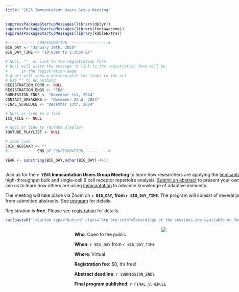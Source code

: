 ```yaml
---
title: "2025 Immcantation Users Group Meeting"
---
```


```r
suppressPackageStartupMessages(library(dplyr))
suppressPackageStartupMessages(library(fontawesome))
suppressPackageStartupMessages(library(kableExtra))

#------------ CONFIGURATION -----------------#
BIG_DAY <- "January 30th, 2025"
BIG_DAY_TIME <- "10:00am to 1:30pm ET"

# NULL, "", or link to the registration form
# NULL will write the message "A link to the registration form will be available soon here."
#      in the registration page
# A url will show a buttong with the linkt to the url
# Use "" to do nothing
REGISTRATION_FORM <- NULL
REGISTRATION_ENDS <- "TBA"
SUBMISSION_ENDS <- "November 1st, 2024"
CONTACT_SPEAKERS <- "November 22nd, 2024"
FINAL_SCHEDULE <- "December 13th, 2024"

# NULL or link to a file
ICS_FILE <- NULL

# NULL or link to YouTube playlist
YOUTUBE_PLAYLIST <- NULL

# zoom link
JOIN_WEBINAR <- ""
#------------ END OF CONFIGURATION ------ ---#

YEAR <- substring(BIG_DAY,nchar(BIG_DAY)-4+1)
```

<!-- main text -->
<div style="max-width: 55rem; float:left;">
Join us for the **`r YEAR` Immcantation Users Group Meeting** to learn how researchers are applying the [Immcantation framework](http://immcantation.org) for high-throughput bulk and single-cell B cell receptor repertoire analysis.
[Submit an abstract](registration.html) to present your own research, or simply join us to learn how others are using [Immcantation](http://immcantation.org) to advance knowledge of adaptive immunity.

The meeting will take place via Zoom on **`r BIG_DAY`, from `r BIG_DAY_TIME`**.
The program will consist of several presentations chosen from submitted abstracts. See [program](program.html) for details. <!--[Submit an abstract now!](registration.html)-->

Registration is **free**<!-- and will be open until `r REGISTRATION_ENDS`-->. Please see [registration](registration.html) for details.

```r
cat(paste0('[<button type="button" class="btn btn-info">Recordings of the sessions are available on YouTube</button>](',YOUTUBE_PLAYLIST,')'))
```
</div>

<!-- side box -->
<div class="card text-white bg-primary mb-3" style="max-width: 35rem; float:right;">
<div class="card-header"><img src='static/immcantation-circle.png' align="center" style="max-width: 10rem; float:right;"></div>
<div class="card-body">
<div class="card-title"></div>
<div class="card-text">
**Who**: Open to the public

**When**: `r BIG_DAY` from `r BIG_DAY_TIME`
 
**Where**: Virtual

**Registration fee**: $0, it's free!

**Abstract deadline**: `r SUBMISSION_ENDS`

**Final program published**: `r FINAL_SCHEDULE`

<!--**Registration ends**: `r REGISTRATION_ENDS`-->
</div></div>
</div>
